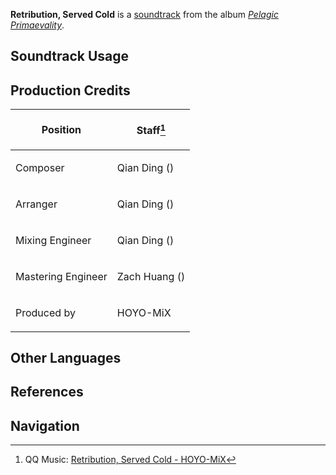 {{Soundtrack Infobox
|image          = Pelagic Primaevality.png
|album          = Pelagic Primaevality
|disc           = 1
|number         = 18
|featured       =
|featured2      =
|featured3      =
|featured_disc  =
|featured_disc2 =
|featured_disc3 =
|youtube_id     = NLvErxXpOt8
|spotify_id     = 3TwywkvCKQddSVjKDWtEhM
|previous       = Beneath Light and Shadow
|next           = La derniere opportunite
}}
'''Retribution, Served Cold''' is a [[soundtrack]] from the album ''[[Pelagic Primaevality]]''.

==Soundtrack Usage==
{{Soundtrack Usage
|quest = When All Return to the Waters
}}

==Production Credits==
{| class="wikitable"
! Position
! Staff<ref>QQ Music: [https://y.qq.com/n/ryqq/songDetail/001LQnbP2zUjMG {{zh|终临的殛罚}} Retribution, Served Cold - HOYO-MiX]</ref>
|-
| Composer
| Qian Ding ({{zh|丁谦}})
|-
| Arranger
| Qian Ding ({{zh|丁谦}})
|-
| Mixing Engineer
| Qian Ding ({{zh|丁谦}})
|-
| Mastering Engineer
| Zach Huang ({{zh|黄巍}})
|-
| Produced by
| HOYO-MiX
|}
<!--
==Trivia==
-->
==Other Languages==
{{Other Languages
|en       = Retribution, Served Cold
|zhs     = 终临的殛罚
|zhs_rm  = Zhōnglín de Jífá
|zht     = 終臨的殛罰
|zht_rm  = Zhōnglín de Jífá
|zh_tl   = A Sentence Finally Befalling
|ja      = 冷たき復讐
|ja_rm   = Tsumetaki Fukushuu
|ja_tl   = Icy Revenge
}}

==References==
{{Reflist}}

==Navigation==
{{Soundtrack Navbox|Pelagic Primaevality}}